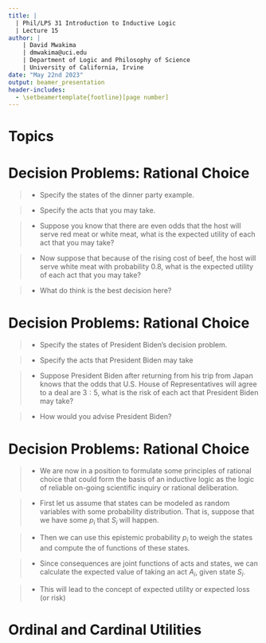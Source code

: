 ```yaml
---
title: | 
  | Phil/LPS 31 Introduction to Inductive Logic
  | Lecture 15
author: |
    | David Mwakima
    | dmwakima@uci.edu
    | Department of Logic and Philosophy of Science
    | University of California, Irvine
date: "May 22nd 2023"
output: beamer_presentation
header-includes:
  - \setbeamertemplate{footline}[page number]
---
```


# Topics

\begin{itemize}
\item Ordinal and Cardinal Utilities
\item Expected Utility and Risk
\item Principles of Rational Choice
\end{itemize}


# Decision Problems: Rational Choice

>- Specify the states of the dinner party example.

>- Specify the acts that you may take.

>- Suppose you know that there are even odds that the host will serve red meat or white meat, what is the expected utility of each act that you may take?

>- Now suppose that because of the rising cost of beef, the host will serve white meat with probability 0.8, what is the expected utility of each act that you may take?

>- What do think is the best decision here?

# Decision Problems: Rational Choice

>- Specify the states of President Biden's decision problem.

>- Specify the acts that President Biden may take

>- Suppose President Biden after returning from his trip from Japan knows that the odds that U.S. House of Representatives will agree to a deal are $3:5$, what is the risk of each act that President Biden may take?

>- How would you advise President Biden?

# Decision Problems: Rational Choice

>- We are now in a position to formulate some principles of rational choice that could form the basis of an inductive logic as the logic of reliable on-going scientific inquiry or rational deliberation.

>- First let us assume that states can be modeled as random variables with some probability distribution. That is, suppose that we have some \textcolor{red}{epistemic probability} $p_{i}$ that $S_{i}$ will happen.

>- Then we can use this epistemic probability $p_{i}$ to weigh the states and compute the \textcolor{red}{expected value} of functions of these states.

>- Since consequences are joint functions of acts and states, we can calculate the expected value of taking an act $A_{i}$, given state $S_{i}$.

>- This will lead to the concept of expected utility or expected loss (or risk)

# Ordinal and Cardinal Utilities




